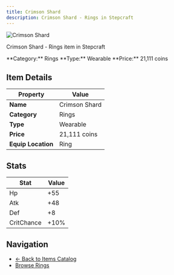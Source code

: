 ```yaml
---
title: Crimson Shard
description: Crimson Shard - Rings in Stepcraft
---
```


<div className="flex items-start gap-6 mb-8">
  <div className="flex-shrink-0">
    <img src="/assets/resources/trinketry/rings/crimson_shard.png" alt="Crimson Shard" className="w-24 h-24 border rounded-lg" />
  </div>
  <div className="flex-1">
    <div className="space-y-2">
      <p className="text-lg text-muted-foreground">Crimson Shard - Rings item in Stepcraft</p>
      <div className="flex flex-wrap gap-4 text-sm">
        <span className="px-2 py-1 bg-blue-100 dark:bg-blue-900 rounded-md">
          **Category:** Rings
        </span>
        <span className="px-2 py-1 bg-green-100 dark:bg-green-900 rounded-md">
          **Type:** Wearable
        </span>
        <span className="px-2 py-1 bg-yellow-100 dark:bg-yellow-900 rounded-md">
          **Price:** 21,111 coins
        </span>
      </div>
    </div>
  </div>
</div>

## Item Details

| Property | Value |
|----------|-------|
| **Name** | Crimson Shard |
| **Category** | Rings |
| **Type** | Wearable |
| **Price** | 21,111 coins |
| **Equip Location** | Ring |



## Stats

| Stat | Value |
|------|-------|
| Hp | +55 |
| Atk | +48 |
| Def | +8 |
| CritChance | +10% |


## Navigation

- [← Back to Items Catalog](/docs/items)
- [Browse Rings](/docs/items#rings)
